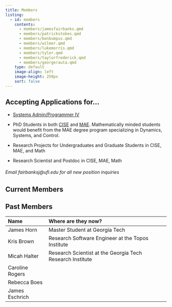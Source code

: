 ```yaml
---
title: Members
listing: 
  - id: members
    contents: 
      - members/jamesfairbanks.qmd
      - members/patrickstokes.qmd
      - members/benbumpus.qmd
      - members/wilmer.qmd
      - members/lukemorris.qmd
      - members/tyler.qmd
      - members/taylorfrederick.qmd
      - members/georgerauta.qmd
    type: default
    image-align: left
    image-height: 250px
    sort: false
---
```

## Accepting Applications for...

* [Systems Admin/Programmer IV](https://explore.jobs.ufl.edu/en-us/job/527710/systems-adminprogrammer-iv)

* PhD Students in both [CISE](https://www.cise.ufl.edu/academics/graduate/phd/) and [MAE](https://mae.ufl.edu/students/graduate/degree-programs-requirements/). Mathematically minded students would benefit from the MAE degree program specializing in Dynamics, Systems, and Control.

* Research Projects for Undergraduates and Graduate Students in CISE, MAE, and Math

* Research Scientist and Postdoc in CISE, MAE, Math

###### Email fairbanksj@ufl.edu for all new position inquiries

## Current Members

:::{#members}
:::

## Past Members

|  Name | Where are they now?|
|:------|:-------------------|
|James Horn      |Master Student at Georgia Tech        |
|Kris Brown      |Research Software Engineer at the Topos Institute|
|Micah Halter    |Research Scientist at the Georgia Tech Research Institute|
|Caroline Rogers |               |
|Rebecca Boes    |               |
|James Eschrich  |               |


